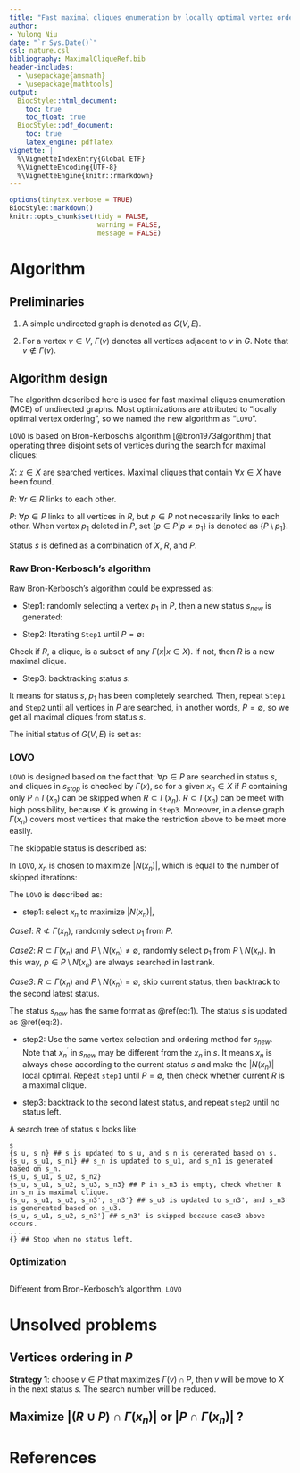 ```yaml
---
title: "Fast maximal cliques enumeration by locally optimal vertex ordering"
author: 
- Yulong Niu
date: "`r Sys.Date()`"
csl: nature.csl
bibliography: MaximalCliqueRef.bib
header-includes:
  - \usepackage{amsmath}
  - \usepackage{mathtools}
output:
  BiocStyle::html_document:
    toc: true
    toc_float: true
  BiocStyle::pdf_document:
    toc: true
    latex_engine: pdflatex
vignette: |
  %\VignetteIndexEntry{Global ETF}
  %\VignetteEncoding{UTF-8}
  %\VignetteEngine{knitr::rmarkdown}
---
```


```r
options(tinytex.verbose = TRUE)
BiocStyle::markdown()
knitr::opts_chunk$set(tidy = FALSE,
                      warning = FALSE,
                      message = FALSE)
```

# Algorithm

## Preliminaries

1.  A simple undirected graph is denoted as $G(V, E)$.

2.  For a vertex $v \in V$, $\Gamma(v)$ denotes all vertices adjacent to $v$ in $G$. Note that $v \notin \Gamma(v)$.

## Algorithm design

The algorithm described here is used for fast maximal cliques enumeration (MCE) of undirected graphs. Most optimizations are attributed to "locally optimal vertex ordering", so we named the new algorithm as "`LOVO`".

`LOVO` is based on Bron-Kerbosch's algorithm [@bron1973algorithm] that operating three disjoint sets of vertices during the search for maximal cliques:

$X$: $x \in X$ are searched vertices. Maximal cliques that contain $\forall x \in X$ have been found.

$R$: $\forall r \in R$ links to each other.

$P$: $\forall p \in P$ links to all vertices in $R$, but $p \in P$ not necessarily links to each other. When vertex $p_1$ deleted in $P$, set $\{ p \in P | p \neq p_1 \}$ is denoted as $\{ P \setminus p_1 \}$.

Status $s$ is defined as a combination of $X$, $R$, and $P$.

\begin{equation*}
\begin{split}
s &: \{ x \in X \}, \{ r \in R \}, \{ p \in P \} \\
\end{split}
\end{equation*}

### Raw Bron-Kerbosch's algorithm

Raw Bron-Kerbosch's algorithm could be expressed as:

* Step1: randomly selecting a vertex $p_1$ in $P$, then a new status $s_{new}$ is generated:

\begin{equation}
\begin{split}
s_{new} &: \{ x \in X \}, \{ r \in R, p_1 \}, \{ \Gamma(p_1) \} \\
\end{split}
(\#eq:1)
\end{equation}

* Step2: Iterating `Step1` until $P = \emptyset$:

\begin{equation*}
\begin{split}
s_{stop} &: \{ x \in X \}, \{r \in R, p_1, \dots, p_n \}, \{ \} \\
\end{split}
\end{equation*}

Check if $R$, a clique, is a subset of any $\Gamma(x | x \in X)$. If not, then $R$ is a new maximal clique.

* Step3: backtracking status $s$:

\begin{equation}
\begin{split}
s_{updated} &: \{ x \in X, p_1 \}, \{ r \in R \}, \{ P \setminus p_1 \} \\
\end{split}
(\#eq:2)
\end{equation}

It means for status $s$, $p_1$ has been completely searched. Then, repeat `Step1` and `Step2` until all vertices in $P$ are searched, in another words, $P = \emptyset$, so we get all maximal cliques from status $s$.

The initial status of $G(V, E)$ is set as:

\begin{equation*}
\begin{split}
s_{init} &: \{ \}, \{ \}, \{ v \in V \} \\
\end{split}
\end{equation*}

### LOVO

`LOVO` is designed based on the fact that: $\forall p \in P$ are searched in status $s$, and cliques in $s_{stop}$ is checked by $\Gamma(x)$, so for a given $x_n \in X$ if $P$ containing only $P \cap \Gamma(x_n)$ can be skipped when $R \subset \Gamma(x_n)$. $R \subset \Gamma(x_n)$ can be meet with high possibility, because $X$ is growing in `Step3`. Moreover, in a dense graph $\Gamma(x_n)$ covers most vertices that make the restriction above to be meet more easily.

The skippable status is described as:

\begin{equation*}
\begin{split}
s_{skip} &: \{x \in X\}, \{  r \in (R | R \subset \Gamma(x_n)) \}, \{ P \cap \Gamma(x_n | x_n \in X) \} \\
\end{split}
\end{equation*}

In `LOVO`, $x_n$ is chosen to maximize $|N(x_n)|$, which is equal to the number of skipped iterations:

\begin{equation*}
\begin{split}
N(x_n) &= (R \cup P) \cap \Gamma(x_n) \\
\end{split}
\end{equation*}

The `LOVO` is described as:

* step1: select $x_n$ to maximize $|N(x_n)|$,

*Case1*: $R \not\subset \Gamma(x_n)$, randomly select $p_1$ from $P$.

*Case2*: $R \subset \Gamma(x_n)$ and $P \setminus N(x_n) \neq \emptyset$, randomly select $p_1$ from $P \setminus N(x_n)$. In this way, $p \in P \setminus N(x_n)$ are always searched in last rank.

*Case3*: $R \subset \Gamma(x_n)$ and $P \setminus N(x_n) = \emptyset$, skip current status, then backtrack to the second latest status.

The status $s_{new}$ has the same format as \@ref(eq:1). The status $s$ is updated as \@ref(eq:2).

* step2: Use the same vertex selection and ordering method for $s_{new}$. Note that $x_n^{\prime}$ in $s_{new}$ may be different from the $x_n$ in $s$. It means $x_n$ is always chose according to the current status $s$ and make the $|N(x_n)|$ local optimal. Repeat `step1` until $P = \emptyset$, then check whether current $R$ is a maximal clique.

* step3: backtrack to the second latest status, and repeat `step2` until no status left.

A search tree of status $s$ looks like:

```
{s}
{s_u, s_n} ## s is updated to s_u, and s_n is generated based on s.
{s_u, s_u1, s_n1} ## s_n is updated to s_u1, and s_n1 is generated based on s_n.
{s_u, s_u1, s_u2, s_n2}
{s_u, s_u1, s_u2, s_u3, s_n3} ## P in s_n3 is empty, check whether R in s_n is maximal clique.
{s_u, s_u1, s_u2, s_n3', s_n3'} ## s_u3 is updated to s_n3', and s_n3' is genereated based on s_u3.
{s_u, s_u1, s_u2, s_n3'} ## s_n3' is skipped because case3 above occurs.
...
{} ## Stop when no status left.
```

### Optimization

## 

Different from Bron-Kerbosch's algorithm, `LOVO` 

# Unsolved problems

## Vertices ordering in $P$

**Strategy 1**: choose $v \in P$ that maximizes $\Gamma(v) \cap P$, then $v$ will be move to $X$ in the next status $s$. The search number will be reduced.

## Maximize $|(R \cup P) \cap \Gamma(x_n)|$ or $|P \cap \Gamma(x_n)|$ ?

# References
